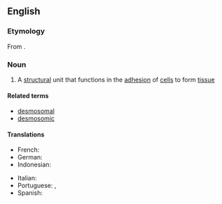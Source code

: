 ==English==

===Etymology===
From {{uder|en|grc|δεσμός||link, connection}} {{suffix|en||some}}.

===Noun===
{{wikipedia}}
{{en-noun}}

# {{lb|en|biology}} A [[structural]] unit that functions in the [[adhesion]] of [[cell]]s to form [[tissue]]

====Related terms====
* [[desmosomal]]
* [[desmosomic]]

====Translations====
{{trans-top|a structural unit that functions in the adhesion of cells to form tissue}}
* French: {{t+|fr|desmosome|m}}
* German: {{t+|de|Desmosom|n}}
* Indonesian: {{t+|id|desmosom}}
{{trans-mid}}
* Italian: {{t+|it|desmosoma|m}}
* Portuguese: {{t|pt|desmossomo|m}}, {{t|pt|desmossoma|m}}
* Spanish: {{t|es|desmosoma|m}}
{{trans-bottom}}